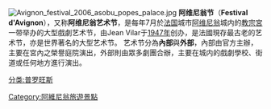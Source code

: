 {{noteTA
|T=zh-hans:阿维尼翁节; zh-tw:亞維儂節; zh-hk:亞維農節;
|1=zh-hans:阿维尼翁; zh-tw:亞維儂; zh-hk:亞維農;
}}

{{unreferenced|time=2014-04-22T05:11:49+00:00}}
[[File:Avignon_festival_2006_asobu_popes_palace.jpg|thumb]]
'''阿维尼翁节'''（'''Festival d'Avignon'''），又称'''阿维尼翁艺术节'''，是每年7月於[[法国|法国]]城市[[阿维尼翁|阿维尼翁]]城内的[[教宗宮_(亞維農)|教宗宮]]一带举办的大型戲劇艺术节，由Jean Vilar于[[1947年|1947年]]创办，是法國現存最古老的艺术节，亦是世界著名的大型艺术节。
艺术节分為'''內部'''與'''外部'''，內部由官方主辦，主要在宮內之榮譽庭院演出，外部則由眾多劇團合辦，主要在城内的戲劇學校、街道或任何地方進行演出。

[[分类:普罗旺斯|分类:普罗旺斯]]
[[Category:阿維尼翁旅遊景點|Category:阿維尼翁旅遊景點]]